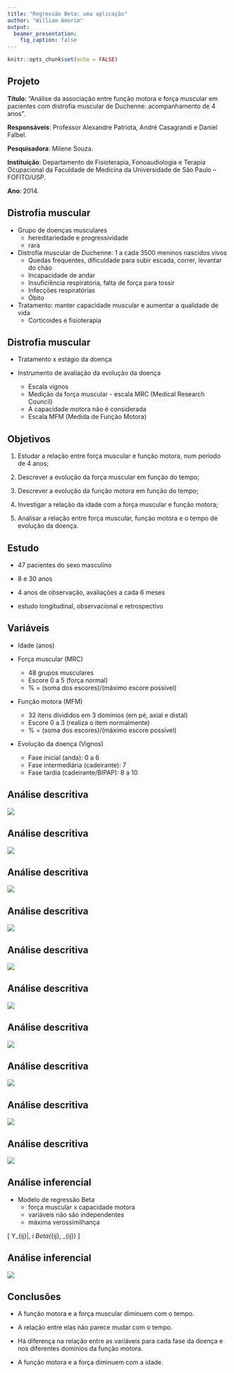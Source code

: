 ```yaml
---
title: "Regressão Beta: uma aplicação"
author: "William Amorim"
output: 
  beamer_presentation:
    fig_caption: false
---
```


```r
knitr::opts_chunk$set(echo = FALSE)

```



## Projeto

**Título**: "Análise da associação entre função motora e força muscular em pacientes com distrofia muscular de Duchenne: acompanhamento de 4 anos".

**Responsáveis**: Professor Alexandre Patriota, André Casagrandi e Daniel Falbel.

**Pesquisadora**: Milene Souza.

**Instituição**: Departamento de Fisioterapia, Fonoaudiologia e Terapia Ocupacional da Faculdade de Medicina da Universidade de São Paulo – FOFITO/USP.

**Ano**: 2014.

## Distrofia muscular

- Grupo de doenças musculares
    - hereditariedade e progressividade
    - rara
  
- Distrofia muscular de Duchenne: 1 a cada 3500 meninos nascidos vivos
    - Quedas frequentes, dificuldade para subir escada, correr, levantar do chão
    - Incapacidade de andar
    - Insuficiência respiratória, falta de força para tossir
    - Infecções respiratórias
    - Óbito
    
- Tratamento: manter capacidade muscular e aumentar a qualidade de vida
    - Corticoides e fisioterapia

## Distrofia muscular

- Tratamento x estágio da doença

- Instrumento de avaliação da evolução da doença
    - Escala vignos
    - Medição da força muscular - escala MRC (Medical Research Council)
    - A capacidade motora não é considerada
    - Escala MFM (Medida de Função Motora)

## Objetivos

1. Estudar a relação entre força muscular e função motora, num período de 4 anos;

2. Descrever a evolução da força muscular em função do tempo;

3. Descrever a evolução da função motora em função do tempo;

4. Investigar a relação da idade com a força muscular e função motora;

5. Analisar a relação entre força muscular, função motora e o tempo de evolução da doença.

## Estudo

- 47 pacientes do sexo masculino

- 8 e 30 anos

- 4 anos de observação, avaliações a cada 6 meses

- estudo longitudinal, observacional e retrospectivo

## Variáveis

- Idade (anos)

- Força muscular (MRC)
    - 48 grupos musculares
    - Escore 0 a 5 (força normal)
    - % = (soma dos escores)/(máximo escore possível) 

- Função motora (MFM)
    - 32 itens divididos em 3 domínios (em pé, axial e distal)
    - Escore 0 a 3 (realiza o item normalmente)
    - % = (soma dos escores)/(máximo escore possível)

- Evolução da doença (Vignos)
    - Fase inicial (anda): 0 a 6
    - Fase intermediária (cadeirante): 7
    - Fase tardia (cadeirante/BIPAP): 8 a 10

## Análise descritiva

![](figuras_beta/percentis_motora.png)

## Análise descritiva

![](figuras_beta/percentis_muscular.png)

## Análise descritiva

![](figuras_beta/idade_motora.png)

## Análise descritiva

![](figuras_beta/idade_muscular.png)

## Análise descritiva

![](figuras_beta/fase_motora.png)

## Análise descritiva

![](figuras_beta/medicao_motora.png)


## Análise descritiva

![](figuras_beta\fase_muscular.png)

## Análise descritiva

![](figuras_beta/medicao_muscular.png)

## Análise descritiva

![](figuras_beta/motora_muscular.png)

## Análise descritiva

![](figuras_beta/motora_muscular_dominios.png)

## Análise inferencial

- Modelo de regressão Beta 
    - força muscular x capacidade motora
    - variáveis não são independentes
    - máxima verossimilhança
    
\[
Y_{ij}|\mathbf{X_{ij}}, \gamma_i \sim Beta(\mu_{ij}, \phi_{ij})
\]

## Análise inferencial

![](figuras_beta/estimativas_final.png)

## Conclusões

- A função motora e a força muscular diminuem com o tempo.

- A relação entre elas não parece mudar com o tempo.

- Há diferença na relação entre as variáveis para cada fase da doença e nos diferentes domínios da função motora.

- A função motora e a força diminuem com a idade.




